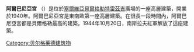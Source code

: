 '''阿爾巴尼亞宮''' （{{lang-sr|Палата »Албанија«|translit=Palata »Albanija«}}）是位於[[塞爾維亞|塞爾維亞]][[貝爾格勒|貝爾格勒]][[特雷茲吉|特雷茲吉]]廣場的一座高層建築，開業於1940年。阿爾巴尼亞宮是東南歐第一座高層建築。在很長一段時間內，阿爾巴尼亞宮都是貝爾格勒最高的建築。1944年10月20日，南斯拉夫紅軍解放了這座建築。
{{coord|44|48|54|N|20|27|36|E|region:RS_type:landmark_source:kolossus-frwiki|display=title}}
[[Category:贝尔格莱德建筑物|Category:贝尔格莱德建筑物]]